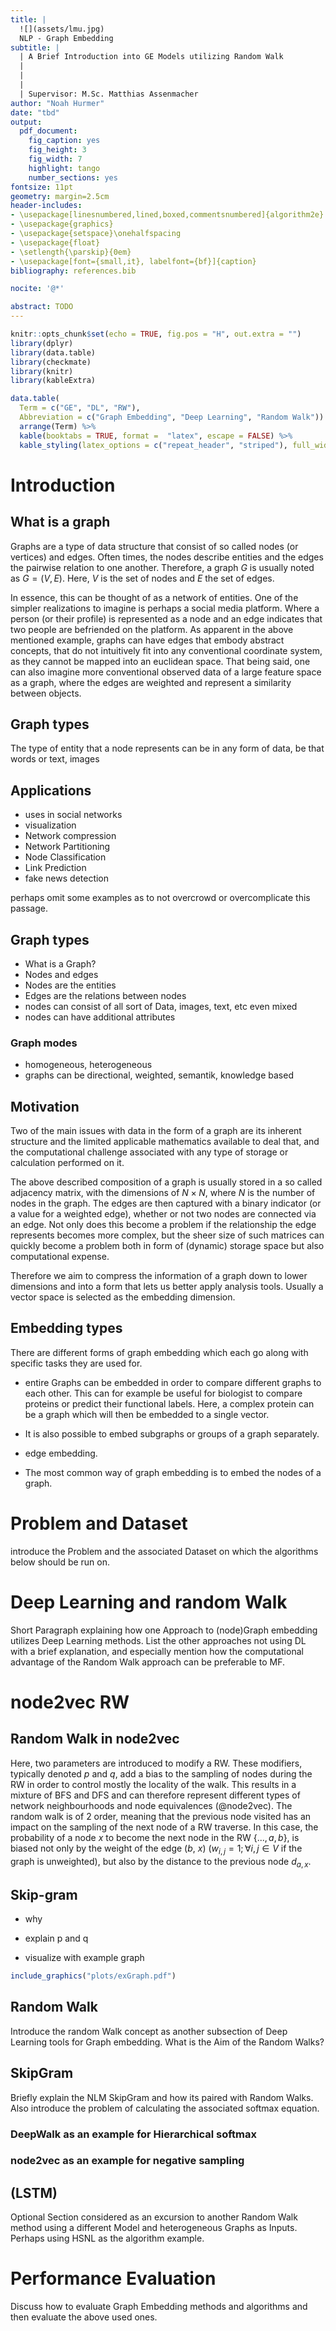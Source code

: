 ```yaml
---
title: |
  ![](assets/lmu.jpg)
  NLP - Graph Embedding
subtitle: |
  | A Brief Introduction into GE Models utilizing Random Walk
  |
  |
  |
  | Supervisor: M.Sc. Matthias Assenmacher
author: "Noah Hurmer"
date: "tbd"
output:
  pdf_document:
    fig_caption: yes
    fig_height: 3
    fig_width: 7
    highlight: tango
    number_sections: yes
fontsize: 11pt
geometry: margin=2.5cm
header-includes:
- \usepackage[linesnumbered,lined,boxed,commentsnumbered]{algorithm2e}
- \usepackage{graphics}
- \usepackage{setspace}\onehalfspacing
- \usepackage{float}
- \setlength{\parskip}{0em}
- \usepackage[font={small,it}, labelfont={bf}]{caption}
bibliography: references.bib

nocite: '@*'

abstract: TODO
---
```

\newpage


```r
knitr::opts_chunk$set(echo = TRUE, fig.pos = "H", out.extra = "")
library(dplyr)
library(data.table)
library(checkmate)
library(knitr)
library(kableExtra)
```

\newpage

\newcounter{savepage}
\pagenumbering{Roman}

\setcounter{tocdepth}{4}
\tableofcontents

\newpage

\listoftables


\listoffigures


\section*{List of Abbreviations}

```r
data.table(
  Term = c("GE", "DL", "RW"),
  Abbreviation = c("Graph Embedding", "Deep Learning", "Random Walk")) %>%
  arrange(Term) %>%
  kable(booktabs = TRUE, format =  "latex", escape = FALSE) %>%
  kable_styling(latex_options = c("repeat_header", "striped"), full_width = TRUE)
```


\newpage

\setcounter{savepage}{\arabic{page}}

\pagenumbering{arabic}



# Introduction


## What is a graph

  Graphs are a type of data structure that consist of so called nodes (or vertices) and edges. Often times, the nodes describe entities and the edges the pairwise relation to one another. Therefore, a graph $G$ is usually noted as $G=(V, E)$. Here, $V$ is the set of nodes and $E$ the set of edges.
  
  In essence, this can be thought of as a network of entities. One of the simpler realizations to imagine is perhaps a social media platform. Where a person (or their profile) is represented as a node and an edge indicates that two people are befriended on the platform.
  As apparent in the above mentioned example, graphs can have edges that embody abstract concepts, that do not intuitively fit into any conventional coordinate system, as they cannot be mapped into an euclidean space.
  That being said, one can also imagine more conventional observed data of a large feature space as a graph, where the edges are weighted and represent a similarity between objects.

## Graph types

  The type of entity that a node represents can be in any form of data, be that words or text, images

## Applications

  - uses in social networks
  - visualization
  - Network compression
  - Network Partitioning
  - Node Classification
  - Link Prediction
  - fake news detection 

  
perhaps omit some examples as to not overcrowd or overcomplicate this passage.

## Graph types

  - What is a Graph? 
  - Nodes and edges
  - Nodes are the entities
  - Edges are the relations between nodes
  - nodes can consist of all sort of Data, images, text, etc even mixed
  - nodes can have additional attributes
  
### Graph modes

  - homogeneous, heterogeneous
  - graphs can be directional, weighted, semantik, knowledge based
  

## Motivation

  Two of the main issues with data in the form of a graph are its inherent structure and the limited applicable mathematics available to deal that, and the computational challenge associated with any type of storage or calculation performed on it.
  
  The above described composition of a graph is usually stored in a so called adjacency matrix, with the dimensions of $N\times N$, where $N$ is the number of nodes in the graph. The edges are then captured with a binary indicator (or a value for a weighted edge), whether or not two nodes are connected via an edge.
  Not only does this become a problem if the relationship the edge represents becomes more complex, but the sheer size of such matrices can quickly become a problem both in form of (dynamic) storage space but also computational expense. 
  
  Therefore we aim to compress the information of a graph down to lower dimensions and into a form that lets us better apply analysis tools. Usually a vector space is selected as the embedding dimension.   


## Embedding types
  
  There are different forms of graph embedding which each go along with specific tasks they are used for. 
  
  - entire Graphs can be embedded in order to compare different graphs to each other. This can for example be useful for biologist to compare proteins or predict their functional labels. Here, a complex protein can be a graph which will then be embedded to a single vector.
  
  - It is also possible to embed subgraphs or groups of a graph separately.
  
  - edge embedding.
  
  - The most common way of graph embedding is to embed the nodes of a graph. 
  

# Problem and Dataset

  introduce the Problem and the associated Dataset on which the algorithms below should be run on.


# Deep Learning and random Walk

  Short Paragraph explaining how one Approach to (node)Graph embedding utilizes Deep Learning methods. List the other approaches not using DL with a brief explanation, and especially mention how the computational advantage of the Random Walk approach can be preferable to MF.
  
# node2vec RW


## Random Walk in node2vec

  Here, two parameters are introduced to modify a RW. These modifiers, typically denoted $p$ and $q$, add a bias to the sampling of nodes during the RW in order to control mostly the locality of the walk. This results in a mixture of BFS and DFS and can therefore represent different types of network neighbourhoods and node equivalences (@node2vec).
  The random walk is of 2\textsuperscript{nd} order, meaning that the previous node visited has an impact on the sampling of the next node of a RW traverse. In this case, the probability of a node $x$ to become the next node in the RW {$..., a, b$}, is biased not only by the weight of the edge ($b$, $x$) ($w_{i,j} = 1; \forall{i, j \in V}$ if the graph is unweighted), but also by the distance to the previous node $d_{a, x}$.
  
## Skip-gram
  
  - why
  
  - explain p and q
  
  - visualize with example graph
  
  
```r

include_graphics("plots/exGraph.pdf")

```
  
## Random Walk

  Introduce the random Walk concept as another subsection of Deep Learning tools for Graph embedding. 
  What is the Aim of the Random Walks?

## SkipGram

  Briefly explain the NLM SkipGram and how its paired with Random Walks.
  Also introduce the problem of calculating the associated softmax equation.

### DeepWalk as an example for Hierarchical softmax

### node2vec as an example for negative sampling

## (LSTM)

  Optional Section considered as an excursion to another Random Walk method using a different Model and heterogeneous Graphs as Inputs. Perhaps using HSNL as the algorithm example.



# Performance Evaluation

  Discuss how to evaluate Graph Embedding methods and algorithms and then evaluate the above used ones.



\section{References}
